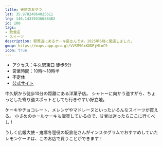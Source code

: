 ```yaml
---
title: 天使のおやつ
lat: 35.97824864025611
lng: 140.14339436688482
id: 100
tags:
- 飲食店
- スイーツ
description: 駅周辺にあるケーキ屋さんです。2025年6月に閉店しました。
gmap: https://maps.app.goo.gl/VVSM9GxKGDEjMfoC9
icon: true
---
```


<LinkedImage
  basename="nato_blooming/tenshino_oyatsu-sign"
/>

- アクセス：牛久駅東口 徒歩6分
- 営業時間：10時～18時半
- 不定休
- [公式サイト](https://tenshino-oyatsu.com/)

牛久駅から徒歩10分の距離にある洋菓子店。
シャトーに向かう道すがら、ちょっとした寄り道スポットとしても行きやすい好立地。

ケーキやチョコレート、メレンゲやマドレーヌといったいろんなスイーツが買える。
小さめのホールケーキも販売しているので、甘党は迷ったらここに行くべし！

うしく広報大使・鬼塚冬毬役の坂倉花さんがインスタグラムでおすすめしていたレモンケーキは、このお店で買うことができます！

<LinkedImage
  basename="hamyu044/tenshino_oyatsu-menus"
/>

<LinkedImage
  basename="nato_blooming/tenshino_oyatsu-madeleine"
/>

